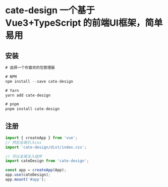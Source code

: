 
<Meta title="简介" />

# cate-design 一个基于 Vue3+TypeScript 的前端UI框架，简单易用

## 安装
```js
# 选择一个你喜欢的包管理器

# NPM
npm install --save cate-design

# Yarn
yarn add cate-design

# pnpm
pnpm install cate-design
```

## 注册
```js
import { createApp } from 'vue';
// 然后全局引入css
import 'cate-design/dist/index.css';

// 可以全局注入组件
import cateDesign from 'cate-design';

const app = createApp(App);
app.use(cateDesign);
app.mount('#app');
```

